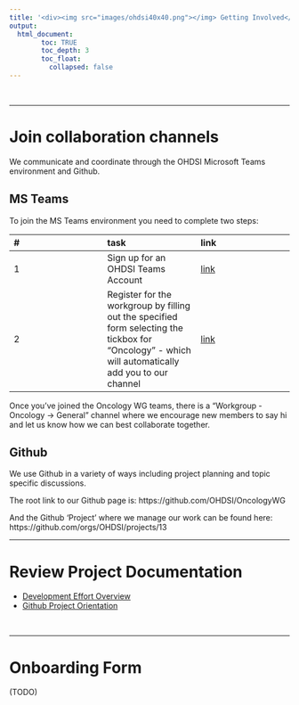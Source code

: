 ```yaml
---
title: '<div><img src="images/ohdsi40x40.png"></img> Getting Involved</div>'
output: 
  html_document:
        toc: TRUE
        toc_depth: 3
        toc_float:
          collapsed: false
---
```


<br>

---

# **Join collaboration channels**

We communicate and coordinate through the OHDSI Microsoft Teams environment and Github. 

## MS Teams

To join the MS Teams environment you need to complete two steps:

| # | task | link | 
|:-|:-|:-|
| 1 | Sign up for an OHDSI Teams Account | [link](https://forms.office.com/Pages/ResponsePage.aspx?id=lAAPoyCRq0q6TOVQkCOy1ZyG6Ud_r2tKuS0HcGnqiQZUQ05MOU9BSzEwOThZVjNQVVFGTDNZRENONiQlQCN0PWcu)|
| 2 | Register for the workgroup by filling out the specified form selecting the tickbox for "Oncology" - which will automatically add you to our channel | [link](https://forms.office.com/Pages/ResponsePage.aspx?id=lAAPoyCRq0q6TOVQkCOy1ZyG6Ud_r2tKuS0HcGnqiQZUOVJFUzBFWE1aSVlLN0ozR01MUVQ4T0RGNyQlQCN0PWcu)|

Once you've joined the Oncology WG teams, there is a "Workgroup - Oncology -> General" channel where we encourage new members to say hi and let us know how we can best collaborate together. 

## Github

We use Github in a variety of ways including project planning and topic specific discussions. 

The root link to our Github page is: https://github.com/OHDSI/OncologyWG

And the Github 'Project' where we manage our work can be found here: https://github.com/orgs/OHDSI/projects/13
<br>

--- 



# **Review Project Documentation**

 - [Development Effort Overview](development.html)
 - [Github Project Orientation](githubProject.html)

<br>

---
 
# **Onboarding Form**

(TODO)
